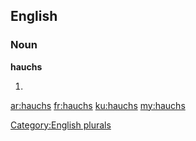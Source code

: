 ==English==

===Noun===
'''hauchs'''

# {{plural of|[[hauch]]}}

[[Category:English plurals]]

[[ar:hauchs]]
[[fr:hauchs]]
[[ku:hauchs]]
[[my:hauchs]]